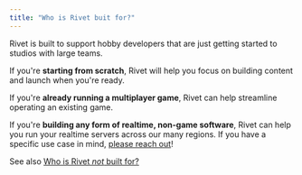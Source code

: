 ```yaml
---
title: "Who is Rivet buit for?"
---
```


Rivet is built to support hobby developers that are just getting started to studios with large teams.

If you're **starting from scratch**, Rivet will help you focus on building content and launch when you're ready.

If you're **already running a multiplayer game**, Rivet can help streamline operating an existing game.

If you're **building any form of realtime, non-game software**, Rivet can help you run your realtime servers across our many regions. If you have a specific use case in mind, [please reach out](https://discord.gg/BG2vqsJczH)!

See also [Who is Rivet *not* built for?](/general/faq/who-is-rivet-not-built-for)

